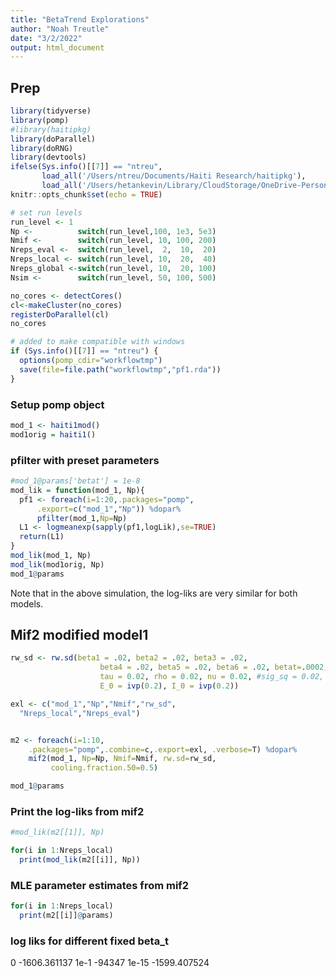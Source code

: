 ```yaml
---
title: "BetaTrend Explorations"
author: "Noah Treutle"
date: "3/2/2022"
output: html_document
---
```


## Prep
```r
library(tidyverse)
library(pomp)
#library(haitipkg)
library(doParallel)
library(doRNG)
library(devtools)
ifelse(Sys.info()[[7]] == "ntreu",
       load_all('/Users/ntreu/Documents/Haiti Research/haitipkg'),
       load_all('/Users/hetankevin/Library/CloudStorage/OneDrive-Personal/Documents/UMich/Research/haitiRes/haitipkg'))
knitr::opts_chunk$set(echo = TRUE)
```

```r
# set run levels
run_level <- 1
Np <-          switch(run_level,100, 1e3, 5e3)
Nmif <-        switch(run_level, 10, 100, 200)
Nreps_eval <-  switch(run_level,  2,  10,  20)
Nreps_local <- switch(run_level, 10,  20,  40)
Nreps_global <-switch(run_level, 10,  20, 100)
Nsim <-        switch(run_level, 50, 100, 500) 
```

```r
no_cores <- detectCores() 
cl<-makeCluster(no_cores)
registerDoParallel(cl)
no_cores
```

```r
# added to make compatible with windows
if (Sys.info()[[7]] == "ntreu") {
  options(pomp_cdir="workflowtmp")
  save(file=file.path("workflowtmp","pf1.rda"))
}
```
### Setup pomp object

```r
mod_1 <- haiti1mod()
mod1orig = haiti1()
```

### pfilter with preset parameters
```r
#mod_1@params['betat'] = 1e-8
mod_lik = function(mod_1, Np){
  pf1 <- foreach(i=1:20,.packages="pomp",
      .export=c("mod_1","Np")) %dopar%
      pfilter(mod_1,Np=Np)
  L1 <- logmeanexp(sapply(pf1,logLik),se=TRUE)
  return(L1)
}
mod_lik(mod_1, Np)
mod_lik(mod1orig, Np)
mod_1@params

```
Note that in the above simulation, the log-liks are very similar for both models.

## Mif2 modified model1
```r
rw_sd <- rw.sd(beta1 = .02, beta2 = .02, beta3 = .02,
                    beta4 = .02, beta5 = .02, beta6 = .02, betat=.0002,
                    tau = 0.02, rho = 0.02, nu = 0.02, #sig_sq = 0.02,
                    E_0 = ivp(0.2), I_0 = ivp(0.2))

exl <- c("mod_1","Np","Nmif","rw_sd",
  "Nreps_local","Nreps_eval")


m2 <- foreach(i=1:10,
    .packages="pomp",.combine=c,.export=exl, .verbose=T) %dopar%
    mif2(mod_1, Np=Np, Nmif=Nmif, rw.sd=rw_sd,
         cooling.fraction.50=0.5)

mod_1@params
```

### Print the log-liks from mif2 

```r
#mod_lik(m2[[1]], Np)

for(i in 1:Nreps_local)
  print(mod_lik(m2[[i]], Np))

```

### MLE parameter estimates from mif2
```r
for(i in 1:Nreps_local)
  print(m2[[i]]@params)
```

### log liks for different fixed beta_t
0 -1606.361137
1e-1 -94347
1e-15 -1599.407524


